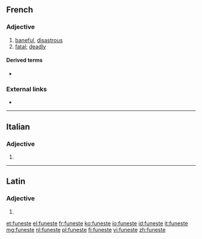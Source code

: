 ==French==

===Adjective===
{{fr-adj}}

# [[baneful]], [[disastrous]] {{gloss|causing disaster}}
# [[fatal]]; [[deadly]]

====Derived terms====
* {{l|fr|funestement}}

===External links===
* {{R:TLFi}}

----

==Italian==

===Adjective===
{{head|it|adjective form}}

# {{feminine plural of|funesto|lang=it}}

----

==Latin==

===Adjective===
{{la-adj-form|fūneste}}

# {{inflection of|fūnestus||voc|m|s|lang=la}}

[[et:funeste]]
[[el:funeste]]
[[fr:funeste]]
[[ko:funeste]]
[[io:funeste]]
[[id:funeste]]
[[it:funeste]]
[[mg:funeste]]
[[nl:funeste]]
[[pl:funeste]]
[[fi:funeste]]
[[vi:funeste]]
[[zh:funeste]]